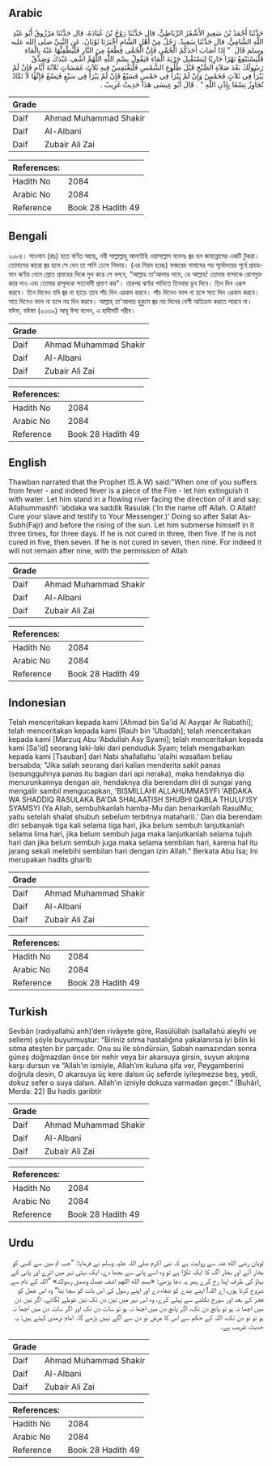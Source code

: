 ## Arabic


<div dir="rtl" lang="ar" style={{fontSize:'larger',backgroundColor:'#f8f9fa',padding:20}}>
حَدَّثَنَا أَحْمَدُ بْنُ سَعِيدٍ الأَشْقَرُ الرِّبَاطِيُّ، قال حَدَّثَنَا رَوْحُ بْنُ عُبَادَةَ، قال حَدَّثَنَا مَرْزُوقٌ أَبُو عَبْدِ اللَّهِ الشَّامِيُّ، قال حَدَّثَنَا سَعِيدٌ، رَجُلٌ مِنْ أَهْلِ الشَّامِ أَخْبَرَنَا ثَوْبَانُ، عَنِ النَّبِيِّ صلى الله عليه وسلم قَالَ ‏ "‏ إِذَا أَصَابَ أَحَدَكُمُ الْحُمَّى فَإِنَّ الْحُمَّى قِطْعَةٌ مِنَ النَّارِ فَلْيُطْفِئْهَا عَنْهُ بِالْمَاءِ فَلْيَسْتَنْقِعْ نَهْرًا جَارِيًا لِيَسْتَقْبِلَ جَرْيَةَ الْمَاءِ فَيَقُولُ بِسْمِ اللَّهِ اللَّهُمَّ اشْفِ عَبْدَكَ وَصَدِّقْ رَسُولَكَ بَعْدَ صَلاَةِ الصُّبْحِ قَبْلَ طُلُوعِ الشَّمْسِ فَلْيَغْتَمِسْ فِيهِ ثَلاَثَ غَمَسَاتٍ ثَلاَثَةَ أَيَّامٍ فَإِنْ لَمْ يَبْرَأْ فِي ثَلاَثٍ فَخَمْسٌ وَإِنْ لَمْ يَبْرَأْ فِي خَمْسٍ فَسَبْعٌ فَإِنْ لَمْ يَبْرَأْ فِي سَبْعٍ فَتِسْعٌ فَإِنَّهَا لاَ تَكَادُ تُجَاوِزُ تِسْعًا بِإِذْنِ اللَّهِ ‏"‏ ‏.‏ قَالَ أَبُو عِيسَى هَذَا حَدِيثٌ غَرِيبٌ ‏.‏
</div>
<div style={{backgroundColor:'#f8f9fa',padding:20, marginBottom: 10}}><table> <thead> <tr> <th>Grade</th> <th></th> </tr> </thead> <tbody> <tr><td>Daif</td><td>Ahmad Muhammad Shakir</td></tr><tr><td>Daif</td><td>Al-Albani</td></tr><tr><td>Daif</td><td>Zubair Ali Zai</td></tr></tbody></table><table> <thead> <tr> <th>References:</th> <th></th> </tr> </thead> <tbody><tr><td>Hadith No</td><td>2084</td></tr><tr><td>Arabic No</td><td>2084</td></tr><tr><td>Reference</td><td>Book 28 Hadith 49</td></tr></tbody></table></div>

## Bengali


<div dir="ltr" lang="bn" style={{fontSize:'larger',backgroundColor:'#f8f9fa',padding:20}}>
২০৮৪। সাওবান (রাঃ) হতে বর্ণিত আছে, নবী সাল্লাল্লাহু আলাইহি ওয়াসাল্লাম বলেনঃ জ্বর হল জাহান্নামের একটি টুকরা। তোমাদের কারো জ্বর হলে সে যেন তা পানি ঢেলে নিভায়। (এর নিয়ম হচ্ছে) ফজরের নামাযের পর সূর্যোদয়ের পূর্বে প্রবাহমান ঝর্ণায় নেমে স্রোত প্রবাহের দিকে মুখ করে সে বলবে, “আল্লাহ তা'আলার নামে, হে আল্লাহ! তোমার বান্দাকে রোগমুক্ত করে দাও এবং তোমার রাসূলকে সত্যবাদী প্রমাণ কর"। তারপর ঝর্ণার পানিতে তিনবার ডুব দিবে। তিন দিন এরূপ করবে। তিন দিনেও যদি জ্বর না ছাড়ে তবে পাঁচ দিন এরকম করবে। পাঁচ দিনেও ভাল না হলে সাত দিন এরকম করবে। সাত দিনেও ভাল না হলে নয় দিন করবে। আল্লাহ্ তা'আলার হুকুমে জ্বর নয় দিনের বেশী অতিক্রম করতে পারবে না। যঈফ, যঈফা (২৩৩৯) আবূ ঈসা বলেন, এ হাদীসটি গরীব।
</div>
<div style={{backgroundColor:'#f8f9fa',padding:20, marginBottom: 10}}><table> <thead> <tr> <th>Grade</th> <th></th> </tr> </thead> <tbody> <tr><td>Daif</td><td>Ahmad Muhammad Shakir</td></tr><tr><td>Daif</td><td>Al-Albani</td></tr><tr><td>Daif</td><td>Zubair Ali Zai</td></tr></tbody></table><table> <thead> <tr> <th>References:</th> <th></th> </tr> </thead> <tbody><tr><td>Hadith No</td><td>2084</td></tr><tr><td>Arabic No</td><td>2084</td></tr><tr><td>Reference</td><td>Book 28 Hadith 49</td></tr></tbody></table></div>

## English


<div dir="ltr" lang="en" style={{fontSize:'larger',backgroundColor:'#f8f9fa',padding:20}}>
Thawban narrated that the Prophet (S.A.W) said:"When one of you suffers from fever - and indeed fever is a piece of the Fire - let him extinguish it with water. Let him stand in a flowing river facing the direction of it and say: Allahummashfi 'abdaka wa saddik Rasulak ('In the name off Allah. O Allah! Cure your slave and testify to Your Messenger.)' Doing so after Salat As-Subh(Fajr) and before the rising of the sun. Let him submerse himself in it three times, for three days. If he is not cured in three, then five. If he is not cured in five, then seven. If he is not cured in seven, then nine. For indeed it will not remain after nine, with the permission of Allah
</div>
<div style={{backgroundColor:'#f8f9fa',padding:20, marginBottom: 10}}><table> <thead> <tr> <th>Grade</th> <th></th> </tr> </thead> <tbody> <tr><td>Daif</td><td>Ahmad Muhammad Shakir</td></tr><tr><td>Daif</td><td>Al-Albani</td></tr><tr><td>Daif</td><td>Zubair Ali Zai</td></tr></tbody></table><table> <thead> <tr> <th>References:</th> <th></th> </tr> </thead> <tbody><tr><td>Hadith No</td><td>2084</td></tr><tr><td>Arabic No</td><td>2084</td></tr><tr><td>Reference</td><td>Book 28 Hadith 49</td></tr></tbody></table></div>

## Indonesian


<div dir="ltr" lang="id" style={{fontSize:'larger',backgroundColor:'#f8f9fa',padding:20}}>
Telah menceritakan kepada kami [Ahmad bin Sa'id Al Asyqar Ar Rabathi]; telah menceritakan kepada kami [Rauh bin 'Ubadah]; telah menceritakan kepada kami [Marzuq Abu 'Abdullah Asy Syami]; telah menceritakan kepada kami [Sa'id] seorang laki-laki dari penduduk Syam; telah mengabarkan kepada kami [Tsauban] dari Nabi shallallahu 'alaihi wasallam beliau bersabda; "Jika salah seorang dari kalian menderita sakit panas (sesungguhnya panas itu bagian dari api neraka), maka hendaknya dia menurunkannya dengan air, hendaknya dia berendam diri di sungai yang mengalir sambil mengucapkan, 'BISMILLAHI ALLAHUMMASYFI 'ABDAKA WA SHADDIQ RASULAKA BA'DA SHALAATISH SHUBHI QABLA THULU'ISY SYAMSYI (Ya Allah, sembuhkanlah hamba-Mu dan benarkanlah RasulMu; yaitu setelah shalat shubuh sebelum terbitnya matahari).' Dan dia berendam diri sebanyak tiga kali selama tiga hari, jika belum sembuh lanjutkanlah selama lima hari, jika belum sembuh juga maka lanjutkanlah selama tujuh hari dan jika belum sembuh juga maka selama sembilan hari, karena hal itu jarang sekali melebihi sembilan hari dengan izin Allah." Berkata Abu Isa; Ini merupakan hadits gharib
</div>
<div style={{backgroundColor:'#f8f9fa',padding:20, marginBottom: 10}}><table> <thead> <tr> <th>Grade</th> <th></th> </tr> </thead> <tbody> <tr><td>Daif</td><td>Ahmad Muhammad Shakir</td></tr><tr><td>Daif</td><td>Al-Albani</td></tr><tr><td>Daif</td><td>Zubair Ali Zai</td></tr></tbody></table><table> <thead> <tr> <th>References:</th> <th></th> </tr> </thead> <tbody><tr><td>Hadith No</td><td>2084</td></tr><tr><td>Arabic No</td><td>2084</td></tr><tr><td>Reference</td><td>Book 28 Hadith 49</td></tr></tbody></table></div>

## Turkish


<div dir="ltr" lang="tr" style={{fontSize:'larger',backgroundColor:'#f8f9fa',padding:20}}>
Sevbân (radıyallahü anh)’den rivâyete göre, Rasûlüllah (sallallahü aleyhi ve sellem) şöyle buyurmuştur: “Biriniz sıtma hastalığına yakalanırsa iyi bilin ki sıtma ateşten bir parçadır. Onu su ile söndürsün, Sabah namazından sonra güneş doğmazdan önce bir nehir veya bir akarsuya girsin, suyun akışına karşı dursun ve “Allah’ın ismiyle, Allah’ım kuluna şifa ver, Peygamberini doğrula desin, O akarsuya üç kere dalsın üç seferde iyileşmezse beş, yedi, dokuz sefer o suya dalsın. Allah’ın izniyle dokuza varmadan geçer.” (Buhârî, Merda: 22) Bu hadis garibtir
</div>
<div style={{backgroundColor:'#f8f9fa',padding:20, marginBottom: 10}}><table> <thead> <tr> <th>Grade</th> <th></th> </tr> </thead> <tbody> <tr><td>Daif</td><td>Ahmad Muhammad Shakir</td></tr><tr><td>Daif</td><td>Al-Albani</td></tr><tr><td>Daif</td><td>Zubair Ali Zai</td></tr></tbody></table><table> <thead> <tr> <th>References:</th> <th></th> </tr> </thead> <tbody><tr><td>Hadith No</td><td>2084</td></tr><tr><td>Arabic No</td><td>2084</td></tr><tr><td>Reference</td><td>Book 28 Hadith 49</td></tr></tbody></table></div>

## Urdu


<div dir="rtl" lang="ur" style={{fontSize:'larger',backgroundColor:'#f8f9fa',padding:20}}>
ثوبان رضی الله عنہ سے روایت ہے کہ نبی اکرم صلی اللہ علیہ وسلم نے فرمایا: ”جب تم میں سے کسی کو بخار آئے اور بخار آگ کا ایک ٹکڑا ہے تو وہ اسے پانی سے بجھا دے، ایک بہتی نہر میں اترے اور پانی کے بہاؤ کی طرف اپنا رخ کرے پھر یہ دعا پڑھے: «بسم الله اللهم اشف عبدك وصدق رسولك» ”اللہ کے نام سے شروع کرتا ہوں، اے اللہ! اپنے بندے کو شفاء دے اور اپنے رسول کی اس بات کو سچا بنا“ وہ اس عمل کو فجر کے بعد اور سورج نکلنے سے پہلے کرے، وہ اس نہر میں تین دن تک تین غوطے لگائے، اگر تین دن میں اچھا نہ ہو تو پانچ دن تک، اگر پانچ دن میں اچھا نہ ہو تو سات دن تک اور اگر سات دن میں اچھا نہ ہو تو نو دن تک، اللہ کے حکم سے اس کا مرض نو دن سے آگے نہیں بڑھے گا۔ امام ترمذی کہتے ہیں: یہ حدیث غریب ہے۔
</div>
<div style={{backgroundColor:'#f8f9fa',padding:20, marginBottom: 10}}><table> <thead> <tr> <th>Grade</th> <th></th> </tr> </thead> <tbody> <tr><td>Daif</td><td>Ahmad Muhammad Shakir</td></tr><tr><td>Daif</td><td>Al-Albani</td></tr><tr><td>Daif</td><td>Zubair Ali Zai</td></tr></tbody></table><table> <thead> <tr> <th>References:</th> <th></th> </tr> </thead> <tbody><tr><td>Hadith No</td><td>2084</td></tr><tr><td>Arabic No</td><td>2084</td></tr><tr><td>Reference</td><td>Book 28 Hadith 49</td></tr></tbody></table></div>